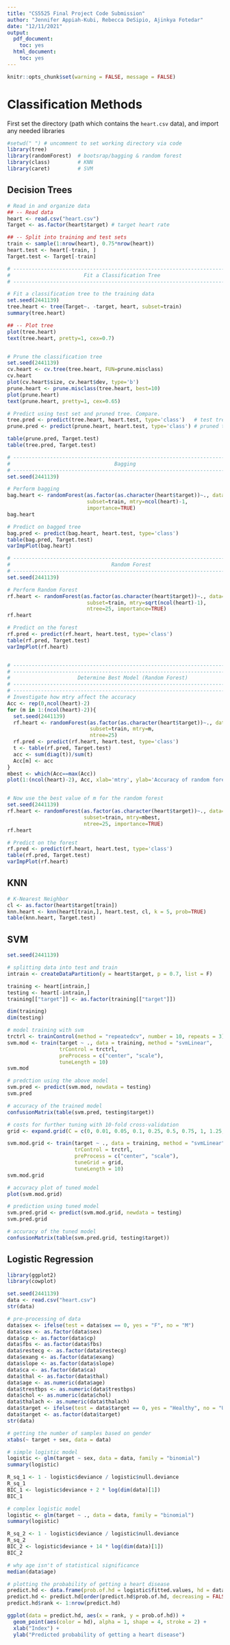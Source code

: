 ```yaml
---
title: "CS5525 Final Project Code Submission"
author: "Jennifer Appiah-Kubi, Rebecca DeSipio, Ajinkya Fotedar"
date: "12/11/2021"
output:
  pdf_document:
    toc: yes
  html_document:
    toc: yes
---
```


```r
knitr::opts_chunk$set(warning = FALSE, message = FALSE)
```

# Classification Methods

First set the directory (path which contains the `heart.csv` data), and import any needed libraries

```r
#setwd(" ") # uncomment to set working directory via code
library(tree)
library(randomForest)  # bootsrap/bagging & random forest
library(class)         # KNN
library(caret)         # SVM
```

## Decision Trees

```r

# Read in and organize data
## -- Read data
heart <- read.csv("heart.csv")
Target <- as.factor(heart$target) # target heart rate 

## -- Split into training and test sets
train <- sample(1:nrow(heart), 0.75*nrow(heart))
heart.test <- heart[-train, ]
Target.test <- Target[-train]

# ---------------------------------------------------------------------------- #
#                        Fit a Classification Tree                             #          
# ---------------------------------------------------------------------------- #

# Fit a classification tree to the training data
set.seed(2441139)
tree.heart <- tree(Target~. -target, heart, subset=train)
summary(tree.heart)

## -- Plot tree
plot(tree.heart)
text(tree.heart, pretty=1, cex=0.7)


# Prune the classification tree
set.seed(2441139)
cv.heart <- cv.tree(tree.heart, FUN=prune.misclass)
cv.heart
plot(cv.heart$size, cv.heart$dev, type='b')
prune.heart <- prune.misclass(tree.heart, best=10)
plot(prune.heart)
text(prune.heart, pretty=1, cex=0.65)

# Predict using test set and pruned tree. Compare.
tree.pred <- predict(tree.heart, heart.test, type='class')   # test tree
prune.pred <- predict(prune.heart, heart.test, type='class') # pruned tree

table(prune.pred, Target.test)
table(tree.pred, Target.test)

# ---------------------------------------------------------------------------- #
#                                  Bagging                                     #
# ---------------------------------------------------------------------------- #
set.seed(2441139)

# Perform bagging
bag.heart <- randomForest(as.factor(as.character(heart$target))~., data=heart, 
                          subset=train, mtry=ncol(heart)-1, 
                          importance=TRUE)
bag.heart

# Predict on bagged tree
bag.pred <- predict(bag.heart, heart.test, type='class')
table(bag.pred, Target.test)
varImpPlot(bag.heart)

# ---------------------------------------------------------------------------- #
#                                 Random Forest                                #
# ---------------------------------------------------------------------------- #
set.seed(2441139)

# Perform Random Forest
rf.heart <- randomForest(as.factor(as.character(heart$target))~., data=heart, 
                          subset=train, mtry=sqrt(ncol(heart)-1), 
                          ntree=25, importance=TRUE)
rf.heart

# Predict on the forest
rf.pred <- predict(rf.heart, heart.test, type='class')
table(rf.pred, Target.test)
varImpPlot(rf.heart)


# ---------------------------------------------------------------------------- #
# ---------------------------------------------------------------------------- #
#                      Determine Best Model (Random Forest)                    #
# ---------------------------------------------------------------------------- #
# ---------------------------------------------------------------------------- #
# Investigate how mtry affect the accuracy
Acc <- rep(0,ncol(heart)-2)
for (m in 1:(ncol(heart)-2)){
  set.seed(2441139)
  rf.heart <- randomForest(as.factor(as.character(heart$target))~., data=heart, 
                           subset=train, mtry=m, 
                           ntree=25)
  rf.pred <- predict(rf.heart, heart.test, type='class')
  t <- table(rf.pred, Target.test)
  acc <- sum(diag(t))/sum(t)
  Acc[m] <- acc
}
mbest <- which(Acc==max(Acc))
plot(1:(ncol(heart)-2), Acc, xlab='mtry', ylab='Accuracy of random forest') # include plot in final submission report


# Now use the best value of m for the random forest
set.seed(2441139)
rf.heart <- randomForest(as.factor(as.character(heart$target))~., data=heart, 
                         subset=train, mtry=mbest, 
                         ntree=25, importance=TRUE)
rf.heart

# Predict on the forest
rf.pred <- predict(rf.heart, heart.test, type='class')
table(rf.pred, Target.test)
varImpPlot(rf.heart)

```

## KNN

```r
# K-Nearest Neighbor
cl <- as.factor(heart$target[train])
knn.heart <- knn(heart[train,], heart.test, cl, k = 5, prob=TRUE)
table(knn.heart, Target.test)
```

## SVM

```r
set.seed(2441139)

# splitting data into test and train
intrain <- createDataPartition(y = heart$target, p = 0.7, list = F)

training <- heart[intrain,]
testing <- heart[-intrain,]
training[["target"]] <- as.factor(training[["target"]])

dim(training)
dim(testing)

# model training with svm
trctrl <- trainControl(method = "repeatedcv", number = 10, repeats = 3)
svm.mod <- train(target ~ ., data = training, method = "svmLinear",
                 trControl = trctrl,
                 preProcess = c("center", "scale"),
                 tuneLength = 10)
svm.mod

# predction using the above model
svm.pred <- predict(svm.mod, newdata = testing)
svm.pred

# accuracy of the trained model
confusionMatrix(table(svm.pred, testing$target))

# costs for further tuning with 10-fold cross-validation
grid <- expand.grid(C = c(0, 0.01, 0.05, 0.1, 0.25, 0.5, 0.75, 1, 1.25, 1.5, 1.75, 2, 5))

svm.mod.grid <- train(target ~ ., data = training, method = "svmLinear",
                      trControl = trctrl,
                      preProcess = c("center", "scale"),
                      tuneGrid = grid,
                      tuneLength = 10)
svm.mod.grid

# accuracy plot of tuned model
plot(svm.mod.grid)

# prediction using tuned model
svm.pred.grid <- predict(svm.mod.grid, newdata = testing)
svm.pred.grid

# accuracy of the tuned model
confusionMatrix(table(svm.pred.grid, testing$target))
```

## Logistic Regression

```r
library(ggplot2)
library(cowplot)

set.seed(2441139)
data <- read.csv("heart.csv")
str(data)

# pre-processing of data
data$sex <- ifelse(test = data$sex == 0, yes = "F", no = "M")
data$sex <- as.factor(data$sex)
data$cp <- as.factor(data$cp)
data$fbs <- as.factor(data$fbs)
data$restecg <- as.factor(data$restecg)
data$exang <- as.factor(data$exang)
data$slope <- as.factor(data$slope)
data$ca <- as.factor(data$ca)
data$thal <- as.factor(data$thal)
data$age <- as.numeric(data$age)
data$trestbps <- as.numeric(data$trestbps)
data$chol <- as.numeric(data$chol)
data$thalach <- as.numeric(data$thalach)
data$target <- ifelse(test = data$target == 0, yes = "Healthy", no = "Unhealthy")
data$target <- as.factor(data$target)
str(data)

# getting the number of samples based on gender
xtabs(~ target + sex, data = data)

# simple logistic model
logistic <- glm(target ~ sex, data = data, family = "binomial")
summary(logistic)

R_sq_1 <- 1 - logistic$deviance / logistic$null.deviance
R_sq_1
BIC_1 <- logistic$deviance + 2 * log(dim(data)[1])
BIC_1

# complex logistic model
logistic <- glm(target ~ ., data = data, family = "binomial")
summary(logistic)

R_sq_2 <- 1 - logistic$deviance / logistic$null.deviance
R_sq_2
BIC_2 <- logistic$deviance + 14 * log(dim(data)[1])
BIC_2

# why age isn't of statistical significance
median(data$age)

# plotting the probability of getting a heart disease
predict.hd <- data.frame(prob.of.hd = logistic$fitted.values, hd = data$target)
predict.hd <- predict.hd[order(predict.hd$prob.of.hd, decreasing = FALSE), ]
predict.hd$rank <- 1:nrow(predict.hd)

ggplot(data = predict.hd, aes(x = rank, y = prob.of.hd)) +
  geom_point(aes(color = hd), alpha = 1, shape = 4, stroke = 2) +
  xlab("Index") +
  ylab("Predicted probability of getting a heart disease")
```
